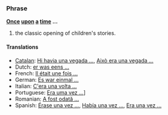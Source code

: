 ===Phrase===
'''[[Once]] [[upon]] [[a]] [[time]] ...'''

# the classic opening of children's stories.

====Translations====
*[[Catalan]]: [[Hi havia una vegada ...]], [[Això era una vegada ...]]
*Dutch: [[er was eens ...]]
*French: [[Il était une fois ...]]
*German: [[Es war einmal ...]]
*Italian: [[C'era una volta ...]]
*Portuguese: [[Era uma vez ...]]]
*Romanian: [[A fost odată ...]]
*Spanish: [[Érase una vez ...]], [[Había una vez ...]], [[Era una vez ...]]